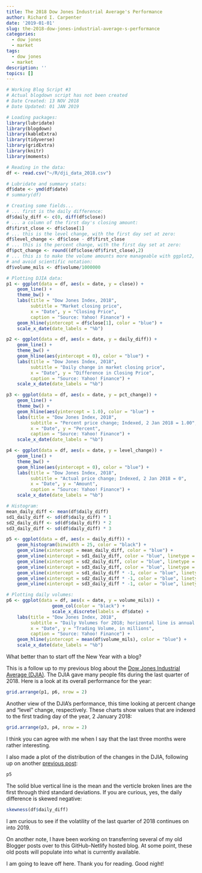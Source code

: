 ```yaml
---
title: The 2018 Dow Jones Industrial Average's Performance
author: Richard I. Carpenter
date: '2019-01-01'
slug: the-2018-dow-jones-industrial-average-s-performance
categories:
  - dow jones
  - market
tags:
  - dow jones
  - market
description: ''
topics: []
---
```


```r
# Working Blog Script #3
# Actual blogdown script has not been created
# Date Created: 13 NOV 2018
# Date Updated: 01 JAN 2019

# Loading packages:
library(lubridate)
library(blogdown)
library(kableExtra)
library(tidyverse)
library(gridExtra)
library(knitr)
library(moments)

# Reading in the data:
df <- read.csv("~/R/dji_data_2018.csv")

# Lubridate and summary stats:
df$date <- ymd(df$date)
# summary(df)

# Creating some fields...
# ... first is the daily difference:
df$daily_diff <- c(0, diff(df$close))
# ... a column of the first day's closing amount:
df$first_close <- df$close[1]
# ... this is the level change, with the first day set at zero:
df$level_change <- df$close - df$first_close
# ... this is the percent change, with the first day set at zero:
df$pct_change <- round((df$close/df$first_close),2)
# ... this is to make the volume amounts more manageable with ggplot2, 
# and avoid scientific notation:
df$volume_mils <- df$volume/1000000

# Plotting DJIA data:
p1 <- ggplot(data = df, aes(x = date, y = close)) +  
    geom_line() +
    theme_bw() +
    labs(title = "Dow Jones Index, 2018",
         subtitle = "Market closing price",
         x = "Date", y = "Closing Price",
         caption = "Source: Yahoo! Finance") +
    geom_hline(yintercept = df$close[1], color = "blue") +
    scale_x_date(date_labels = "%b")

p2 <- ggplot(data = df, aes(x = date, y = daily_diff)) + 
    geom_line() +
    theme_bw() +
    geom_hline(aes(yintercept = 0), color = "blue") +
    labs(title = "Dow Jones Index, 2018",
         subtitle = "Daily change in market closing price",
         x = "Date", y = "Difference in Closing Price", 
         caption = "Source: Yahoo! Finance") +
    scale_x_date(date_labels = "%b")

p3 <- ggplot(data = df, aes(x = date, y = pct_change)) + 
    geom_line() +
    theme_bw() +
    geom_hline(aes(yintercept = 1.0), color = "blue") +
    labs(title = "Dow Jones Index, 2018",
         subtitle = "Percent price change; Indexed, 2 Jan 2018 = 1.00",
         x = "Date", y = "Percent", 
         caption = "Source: Yahoo! Finance") +
    scale_x_date(date_labels = "%b")

p4 <- ggplot(data = df, aes(x = date, y = level_change)) + 
    geom_line() +
    theme_bw() +
    geom_hline(aes(yintercept = 0), color = "blue") +
    labs(title = "Dow Jones Index, 2018",
         subtitle = "Actual price change; Indexed, 2 Jan 2018 = 0",
         x = "Date", y = "Amount", 
         caption = "Source: Yahoo! Finance") +
    scale_x_date(date_labels = "%b")

# Histogram:
mean_daily_diff <- mean(df$daily_diff)
sd1_daily_diff <- sd(df$daily_diff) * 1
sd2_daily_diff <- sd(df$daily_diff) * 2
sd3_daily_diff <- sd(df$daily_diff) * 3

p5 <- ggplot(data = df, aes(x = daily_diff)) + 
    geom_histogram(binwidth = 25, color = "black") + 
    geom_vline(xintercept = mean_daily_diff, color = "blue") +
    geom_vline(xintercept = sd1_daily_diff, color = "blue", linetype = 2) +
    geom_vline(xintercept = sd2_daily_diff, color = "blue", linetype = 2) +
    geom_vline(xintercept = sd3_daily_diff, color = "blue", linetype = 2) +
    geom_vline(xintercept = sd1_daily_diff * -1, color = "blue", linetype = 2) +
    geom_vline(xintercept = sd2_daily_diff * -1, color = "blue", linetype = 2) +
    geom_vline(xintercept = sd3_daily_diff * -1, color = "blue", linetype = 2) 

# Plotting daily volumes:
p6 <- ggplot(data = df, aes(x = date, y = volume_mils)) +
                 geom_col(color = "black") +
                 scale_x_discrete(labels = df$date) +
    labs(title = "Dow Jones Index, 2018",
         subtitle = "Daily Volumes for 2018; horizontal line is annual average volume",
         x = "Date", y = "Trading Volume, in millions", 
         caption = "Source: Yahoo! Finance") +
    geom_hline(yintercept = mean(df$volume_mils), color = "blue") +
    scale_x_date(date_labels = "%b")

```

What better than to start off the New Year with a blog?

This is a follow up to my previous blog about the [Dow Jones Industrial Average (DJIA)](https://www.justadatageek.com/2018/10/31/dow-s-trick-or-treat/).  The DJIA gave many people fits during the last quarter of 2018.  Here is a look at its overall performance for the year:

```r
grid.arrange(p1, p6, nrow = 2)
```

Another view of the DJIA's performance, this time looking at percent change and "level" change, respectively.  These charts show values that are indexed to the first trading day of the year, 2 January 2018:

```r
grid.arrange(p3, p4, nrow = 2)
```

I think you can agree with me when I say that the last three months were rather interesting.

I also made a plot of the distribution of the changes in the DJIA, following up on another [previous post](https://www.justadatageek.com/2018/10/11/distribution/):

```r
p5
```

The solid blue vertical line is the mean and the verticle broken lines are the first through third standard deviations. If you are curious, yes, the daily difference is skewed negative:

```r
skewness(df$daily_diff)
```

I am curious to see if the volatility of the last quarter of 2018 continues on into 2019.

On another note, I have been working on transferring several of my old Blogger posts over to this GitHub-Netlify hosted blog.  At some point, these old posts will populate into what is currently available.

I am going to leave off here.  Thank you for reading.  Good night!